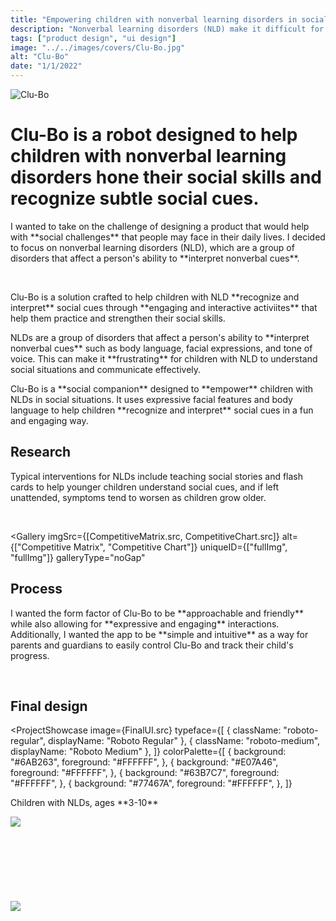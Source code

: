 ```yaml
---
title: "Empowering children with nonverbal learning disorders in social settings"
description: "Nonverbal learning disorders (NLD) make it difficult for children to <strong>understand social cues and empathize</strong> with others. Clu-Bo is a <strong>social companion</strong> that helps children with NLD strengthen their social awareness."
tags: ["product design", "ui design"]
image: "../../images/covers/Clu-Bo.jpg"
alt: "Clu-Bo"
date: "1/1/2022"
---
```





<div class="bannerImgCover">
  <img src={CoverImage.src} alt="Clu-Bo" />
</div>
<div class="caseStudy">
<Overview
  year="2022"
  tags={["individual project", "tools - blender, procreate, figma"]}
>

<h1 slot="header">
  <span style="color: var(--darkAccent)">Clu-Bo</span> is a robot designed to
  help children with nonverbal learning disorders hone their social skills and
  recognize subtle social cues.
</h1>
<div slot="overviewDescription">
  <p>
    I wanted to take on the challenge of designing a product that would help
    with **social challenges** that people may face in their daily lives. I
    decided to focus on nonverbal learning disorders (NLD), which are a group of
    disorders that affect a person's ability to **interpret nonverbal cues**.
  </p>
  <br />
  <p>
    Clu-Bo is a solution crafted to help children with NLD **recognize and
    interpret** social cues through **engaging and interactive activiites** that
    help them practice and strengthen their social skills.
  </p>
</div>

</Overview>

<ProblemSolutionStatement>
  <p slot='problem'>
    NLDs are a group of disorders that affect a person's ability to **interpret nonverbal cues** such as body language, 
    facial expressions, and tone of voice. This can make it **frustrating** for children with NLD to understand social situations and communicate effectively.
  </p>

  <p slot="solution">
    Clu-Bo is a **social companion** designed to **empower** children with NLDs in social situations. 
    It uses expressive facial features and body language to help children **recognize and interpret** social cues in a fun and engaging way.
  </p>
</ProblemSolutionStatement>

<PageSection>
  <h2 slot="sectionTitle">Research</h2>
  <p slot="description">
    Typical interventions for NLDs include teaching social stories and flash
    cards to help younger children understand social cues, and if left
    unattended, symptoms tend to worsen as children grow older.
  </p>
</PageSection>
<br/>
<Gallery
  imgSrc={[
    Persona1.src,
    Persona2.src,
  ]}
  alt={[
    "User Persona 1",
    "User Persona 2",
  ]}
  uniqueID={["fullImg", "fullImg"]}>
</Gallery>
</div>

<Gallery
  imgSrc={[CompetitiveMatrix.src, CompetitiveChart.src]}
  alt={["Competitive Matrix", "Competitive Chart"]}
  uniqueID={["fullImg", "fullImg"]}
  galleryType="noGap"
></Gallery>

<div class="caseStudy">
<PageSection>
  <h2 slot="sectionTitle">Process</h2>
  <p slot="description">
    I wanted the form factor of Clu-Bo to be **approachable and friendly** while also allowing for **expressive and engaging** interactions. 
    Additionally, I wanted the app to be **simple and intuitive** as a way for parents and guardians to easily 
    control Clu-Bo and track their child's progress.
  </p>
</PageSection>
<br/>
<Gallery
  imgSrc={[RobotSketches.src, UISketches.src]}
  alt={["Robot Sketches", "UI Sketches"]}
  uniqueID={["fullImg", "fullImg"]}
  galleryType="noGap"
></Gallery>

<PageSection>
  <h2 slot="sectionTitle">Final design</h2>
  <p slot="description">
  </p>
</PageSection>
</div>

<ProjectShowcase
  image={FinalUI.src}
  typeface={[
    { className: "roboto-regular", displayName: "Roboto Regular" },
    { className: "roboto-medium", displayName: "Roboto Medium" },
  ]}
  colorPalette={[
    {
      background: "#6AB263",
      foreground: "#FFFFFF",
    },
    {
      background: "#E07A46",
      foreground: "#FFFFFF",
    },
    {
      background: "#63B7C7",
      foreground: "#FFFFFF",
    },
    {
      background: "#77467A",
      foreground: "#FFFFFF",
    },
  ]}
>
  <p slot="targetUser">Children with NLDs, ages **3-10**</p>
</ProjectShowcase>

<div class="caseStudy">
  <div id="cluBoProduct">
    <img src={FinalProduct.src} class="imageFill" />
  </div>
</div>

<br />
<br />
<br />
<br />
<br />
<br />
<br />


<img src={Display.src} class="imageFill" />
